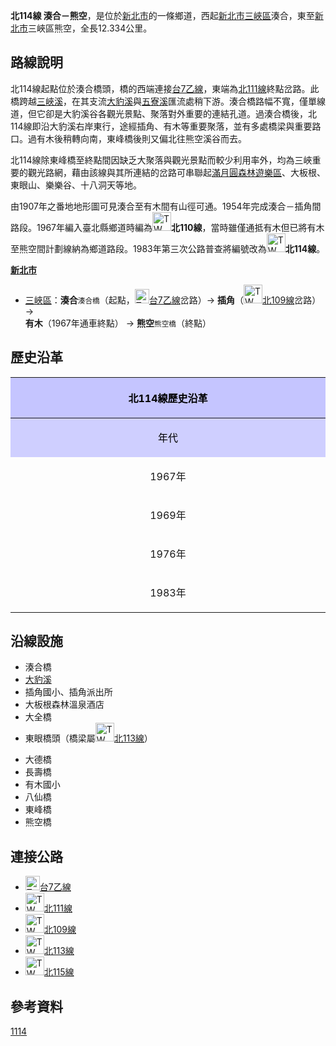 {{Infobox Taiwan Highway
|type=TH
|county=tp
|route=114
|Name=
|Level=鄉道
|Length=12.334
|Start=[[新北市|新北市]][[三峽區|三峽區]]湊合
|End=新北市三峽區熊空
|OldNum=[[File:TW_THWtp110.png|30px]]
|OldNumB=1967
|OldNumE=1982
|Img=
|Size=300px
|Caption=北114線（八仙橋）
}}
'''北114線 湊合－熊空'''，是位於[[新北市|新北市]]的一條鄉道，西起[[新北市|新北市]][[三峽區|三峽區]]湊合，東至[[新北市|新北市]]三峽區熊空，全長12.334公里。{{r|thb}}

== 路線說明 ==
北114線起點位於湊合橋頭，橋的西端連接[[台7線#乙線|台7乙線]]，東端為[[北111線|北111線]]終點岔路。此橋跨越[[三峽溪|三峽溪]]，在其支流[[大豹溪|大豹溪]]與[[五寮溪|五寮溪]]匯流處稍下游。湊合橋路幅不寬，僅單線道，但它卻是大豹溪谷各觀光景點、聚落對外重要的連結孔道。過湊合橋後，北114線即沿大豹溪右岸東行，途經插角、有木等重要聚落，並有多處橋梁與重要路口。過有木後稍轉向南，東峰橋後則又偏北往熊空溪谷而去。

北114線除東峰橋至終點間因缺乏大聚落與觀光景點而較少利用率外，均為三峽重要的觀光路網，藉由該線與其所連結的岔路可串聯起[[滿月圓森林遊樂區|滿月圓森林遊樂區]]、大板根、東眼山、樂樂谷、十八洞天等地。

由1907年之番地地形圖可見湊合至有木間有山徑可通{{r|oldmap}}。1954年完成湊合－插角間路段{{r|gazette1967}}。1967年編入臺北縣鄉道時編為[[File:TW_THWtp110.png|30px]]'''北110線'''{{r|gazette1967}}，當時雖僅通抵有木但已將有木至熊空間計劃線納為鄉道路段{{r|gazette1967}}。1983年第三次公路普查將編號改為[[File:TW_THWtp114.png|30px]]'''北114線'''。

;'''[[新北市|新北市]]'''
*[[三峽區|三峽區]]：'''湊合'''<small>湊合橋</small>（起點，[[File:TW_PHW7b.svg|23px]][[台7線#乙線|台7乙線]]岔路）→ '''插角'''（[[File:TW_THWtp109.png|30px]][[北109線|北109線]]岔路）→ <br />{{space|9}}'''有木'''（1967年通車終點{{r|gazette1967}}） → '''熊空'''<small>熊空橋</small>（終點）

== 歷史沿革 ==
{| class="wikitable" style="width: 100%"
! style="text-align:center; background:#C5C5FF; color:black" colspan=3 align=center | 北114線歷史沿革
|- 
! style="text-align:center; background:#CFCFFF; color:black" width="8%" | 年代 !! style="text-align:center; background:#D3D3FF; color:black" width="46%" | 本編號沿革 !! style="text-align:center; background:#D3D3FF; color:black" width="46%" | 本路線沿革
|- 
! 1967年{{r|gazette1967}}
| 當時為空號 || rowspan=2| 當時為[[File:TW_THWtp110.png|30px]]'''北110線'''（湊合－熊空間），通車路段至有木8.987公里。
|- 
! 1969年{{r|gazette1969}}
| 麻竹坑－坡子頭間1.324km（[[泰山區_(新北市)|泰山鄉]]文程路）
|-
! 1976年{{r|gazette1976}}
| 改編為安坑－四份間1.988km || 北110線里程延長達12.791公里。<br />新增支線[[File:TW_THWtp110-1.png|30px]]北110-1線（插角－海山茶場間9.026km）
|-
! 1983年
| colspan=2| 原[[File:TW_THWtp114.png|30px]]北114線改編為[[File:TW_THWtp102.png|30px]]北102線；原[[File:TW_THWtp110.png|30px]]北110線改編為[[File:TW_THWtp114.png|30px]]北114線；原[[File:TW_THWtp110-1.png|30px]]北110-1線併入[[File:TW_THWtp109.png|30px]]北109線。
|}

== 沿線設施 ==
{{col-begin}}
{{col-2}}
*湊合橋
*[[大豹溪|大豹溪]]
*插角國小、插角派出所
*大板根森林溫泉酒店
*大全橋
*東眼橋頭（橋梁屬[[File:TW_THWtp113.png|30px]][[北113線|北113線]]）
{{col-2}}
*大德橋
*長壽橋
*有木國小
*八仙橋
*東峰橋
*熊空橋
{{col-2}}
{{col-end}}

== 連接公路 ==
*[[File:TW_PHW7b.svg|23px]][[台7線#乙線|台7乙線]]
*[[File:TW_THWtp111.png|30px]][[北111線|北111線]]
*[[File:TW_THWtp109.png|30px]][[北109線|北109線]]
*[[File:TW_THWtp113.png|30px]][[北113線|北113線]]
*[[File:TW_THWtp115.png|30px]][[北115線|北115線]]

== 參考資料 ==
{{reflist|refs=

<ref name="thb">{{cite web |url=http://spreadsheets.google.com/pub?key=0Avc0r7dng8JrdFF0YmRlSEl1dWhxVmJtR2hwZDFmcFE&gid=0 |title=臺北縣鄉道公路路線表 |accessdate=2010-11-21 |date=2010-07-19 |publisher=公路總局 |archive-date=2014-04-20 |archive-url=https://web.archive.org/web/20140420112137/https://spreadsheets.google.com/pub?key=0Avc0r7dng8JrdFF0YmRlSEl1dWhxVmJtR2hwZDFmcFE&gid=0 |dead-url=yes }}</ref>

<ref name="oldmap">{{cite web |url=http://gissrv4.sinica.edu.tw/gis/twhgis.aspx |title=台灣百年歷史地圖 |accessdate=2010-11-21 |work=中央研究院人文社會科學研究中心地理資訊科學研究專題中心 |archive-date=2019-06-30 |archive-url=https://web.archive.org/web/20190630201431/http://gissrv4.sinica.edu.tw/gis/twhgis.aspx |dead-url=no }}</ref>

<ref name="gazette1967">{{cite web |url=http://gaz.ncl.edu.tw/detail.jsp?sysid=E0919092 |title=公告「臺灣省省、縣、鄉道及專用公路變更暨新闢路線里程表」 |accessdate=2010-11-21 |date=1967-07-22 |work=政府公報資訊網 |publisher=臺灣省政府 |archive-date=2021-04-06 |archive-url=https://web.archive.org/web/20210406140832/https://gaz.ncl.edu.tw/detail.jsp?sysid=E0919092 |dead-url=yes }}</ref>

<ref name="gazette1969">{{cite web |url=http://gaz.ncl.edu.tw/detail.jsp?sysid=E0869562 |title=民國五十八年度公路系統路線異動表 |accessdate=2010-11-21 |date=1970-04-03 |work=政府公報資訊網 |publisher=臺灣省政府 }}{{Dead link}}</ref>

<ref name="gazette1976">{{cite web |url=http://gaz.ncl.edu.tw/detail.jsp?sysid=E0814166 |title=公告「65年度臺灣省公路資料統計表」 |accessdate=2010-11-21 |date=1977-09-09 |work=政府公報資訊網 |publisher=臺灣省政府 |archive-date=2021-01-24 |archive-url=https://web.archive.org/web/20210124163606/https://gaz.ncl.edu.tw/detail.jsp?sysid=E0814166 |dead-url=yes }}</ref>

}}

{{新北市鄉道}}

[[Category:新北市區道|1114]]